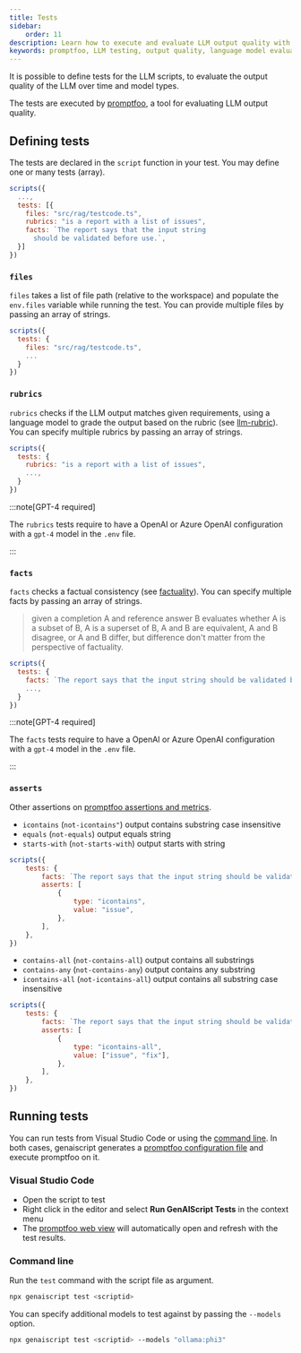 ```yaml
---
title: Tests
sidebar:
    order: 11
description: Learn how to execute and evaluate LLM output quality with promptfoo, a tool designed for testing language model outputs.
keywords: promptfoo, LLM testing, output quality, language model evaluation, script tests
---
```


It is possible to define tests for the LLM scripts, to evaluate the output quality of the LLM
over time and model types.

The tests are executed by [promptfoo](https://promptfoo.dev/), a tool
for evaluating LLM output quality.

## Defining tests

The tests are declared in the `script` function in your test.
You may define one or many tests (array).

```js title="proofreader.genai.js" wrap "tests"
scripts({
  ...,
  tests: [{
    files: "src/rag/testcode.ts",
    rubrics: "is a report with a list of issues",
    facts: `The report says that the input string
      should be validated before use.`,
  }]
})
```

### `files`

`files` takes a list of file path (relative to the workspace) and populate the `env.files`
variable while running the test. You can provide multiple files by passing an array of strings.

```js title="proofreader.genai.js" wrap "files"
scripts({
  tests: {
    files: "src/rag/testcode.ts",
    ...
  }
})
```

### `rubrics`

`rubrics` checks if the LLM output matches given requirements,
using a language model to grade the output based on the rubric (see [llm-rubric](https://promptfoo.dev/docs/configuration/expected-outputs/model-graded/#examples-output-based)).
You can specify multiple rubrics by passing an array of strings.

```js title="proofreader.genai.js" wrap "rubrics"
scripts({
  tests: {
    rubrics: "is a report with a list of issues",
    ...,
  }
})
```

:::note[GPT-4 required]

The `rubrics` tests require to have
a OpenAI or Azure OpenAI configuration with a `gpt-4` model in the `.env` file.

:::

### `facts`

`facts` checks a factual consistency (see [factuality](https://promptfoo.dev/docs/guides/factuality-eval/)).
You can specify multiple facts by passing an array of strings.

> given a completion A and reference answer B evaluates
> whether A is a subset of B, A is a superset of B, A and B are equivalent,
> A and B disagree, or A and B differ,
> but difference don't matter from the perspective of factuality.

```js title="proofreader.genai.js" wrap "facts"
scripts({
  tests: {
    facts: `The report says that the input string should be validated before use.`,
    ...,
  }
})
```

:::note[GPT-4 required]

The `facts` tests require to have
a OpenAI or Azure OpenAI configuration with a `gpt-4` model in the `.env` file.

:::

### `asserts`

Other assertions on
[promptfoo assertions and metrics](https://promptfoo.dev/docs/configuration/expected-outputs/).

-   `icontains` (`not-icontains"`) output contains substring case insensitive
-   `equals` (`not-equals`) output equals string
-   `starts-with` (`not-starts-with`) output starts with string

```js title="proofreader.genai.js" wrap "asserts"
scripts({
    tests: {
        facts: `The report says that the input string should be validated before use.`,
        asserts: [
            {
                type: "icontains",
                value: "issue",
            },
        ],
    },
})
```

-   `contains-all` (`not-contains-all`) output contains all substrings
-   `contains-any` (`not-contains-any`) output contains any substring
-   `icontains-all` (`not-icontains-all`) output contains all substring case insensitive

```js title="proofreader.genai.js" wrap "asserts"
scripts({
    tests: {
        facts: `The report says that the input string should be validated before use.`,
        asserts: [
            {
                type: "icontains-all",
                value: ["issue", "fix"],
            },
        ],
    },
})
```

## Running tests

You can run tests from Visual Studio Code or using the [command line](/genaiscript/reference/cli).
In both cases, genaiscript generates a [promptfoo configuration file](https://promptfoo.dev/docs/configuration/guide)
and execute promptfoo on it.

### Visual Studio Code

-   Open the script to test
-   Right click in the editor and select **Run GenAIScript Tests** in the context menu
-   The [promptfoo web view](https://promptfoo.dev/docs/usage/web-ui/) will automatically
    open and refresh with the test results.

### Command line

Run the `test` command with the script file as argument.

```sh "test"
npx genaiscript test <scriptid>
```

You can specify additional models to test against by passing the `--models` option.

```sh '--models "ollama:phi3"'
npx genaiscript test <scriptid> --models "ollama:phi3"
```

